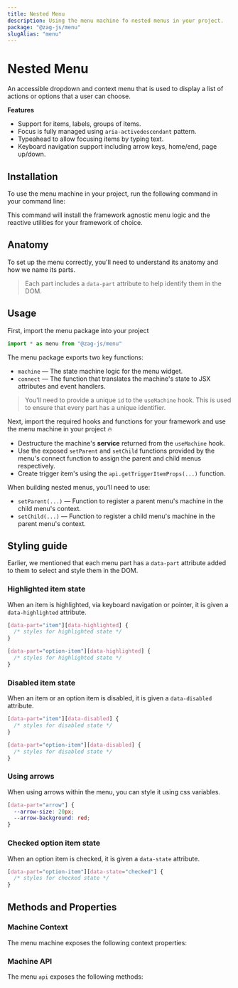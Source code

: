 ```yaml
---
title: Nested Menu
description: Using the menu machine fo nested menus in your project.
package: "@zag-js/menu"
slugAlias: "menu"
---
```


# Nested Menu

An accessible dropdown and context menu that is used to display a list of
actions or options that a user can choose.

<Resources pkg="@zag-js/menu" />

<Showcase id="NestedMenu" />

**Features**

- Support for items, labels, groups of items.
- Focus is fully managed using `aria-activedescendant` pattern.
- Typeahead to allow focusing items by typing text.
- Keyboard navigation support including arrow keys, home/end, page up/down.

## Installation

To use the menu machine in your project, run the following command in your
command line:

<CodeSnippet id="menu/installation.mdx" />

This command will install the framework agnostic menu logic and the reactive
utilities for your framework of choice.

## Anatomy

To set up the menu correctly, you'll need to understand its anatomy and how we
name its parts.

> Each part includes a `data-part` attribute to help identify them in the DOM.

<Anatomy id="menu" />

## Usage

First, import the menu package into your project

```jsx
import * as menu from "@zag-js/menu"
```

The menu package exports two key functions:

- `machine` — The state machine logic for the menu widget.
- `connect` — The function that translates the machine's state to JSX attributes
  and event handlers.

> You'll need to provide a unique `id` to the `useMachine` hook. This is used to
> ensure that every part has a unique identifier.

Next, import the required hooks and functions for your framework and use the
menu machine in your project 🔥

- Destructure the machine's **service** returned from the `useMachine` hook.
- Use the exposed `setParent` and `setChild` functions provided by the menu's
  connect function to assign the parent and child menus respectively.
- Create trigger item's using the `api.getTriggerItemProps(...)` function.

When building nested menus, you'll need to use:

- `setParent(...)` — Function to register a parent menu's machine in the child
  menu's context.
- `setChild(...)` — Function to register a child menu's machine in the parent
  menu's context.

<CodeSnippet id="menu/nested-menu.mdx" />

## Styling guide

Earlier, we mentioned that each menu part has a `data-part` attribute added to
them to select and style them in the DOM.

### Highlighted item state

When an item is highlighted, via keyboard navigation or pointer, it is given a
`data-highlighted` attribute.

```css
[data-part="item"][data-highlighted] {
  /* styles for highlighted state */
}

[data-part="option-item"][data-highlighted] {
  /* styles for highlighted state */
}
```

### Disabled item state

When an item or an option item is disabled, it is given a `data-disabled`
attribute.

```css
[data-part="item"][data-disabled] {
  /* styles for disabled state */
}

[data-part="option-item"][data-disabled] {
  /* styles for disabled state */
}
```

### Using arrows

When using arrows within the menu, you can style it using css variables.

```css
[data-part="arrow"] {
  --arrow-size: 20px;
  --arrow-background: red;
}
```

### Checked option item state

When an option item is checked, it is given a `data-state` attribute.

```css
[data-part="option-item"][data-state="checked"] {
  /* styles for checked state */
}
```

## Methods and Properties

### Machine Context

The menu machine exposes the following context properties:

<ContextTable name="menu" />

### Machine API

The menu `api` exposes the following methods:

<ApiTable name="menu" />
